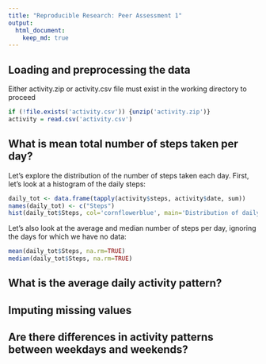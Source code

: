 ```yaml
---
title: "Reproducible Research: Peer Assessment 1"
output: 
  html_document:
    keep_md: true
---
```



## Loading and preprocessing the data
Either activity.zip or activity.csv file must exist in the working
directory to proceed
```r
if (!file.exists('activity.csv')) {unzip('activity.zip')}
activity = read.csv('activity.csv')
```



## What is mean total number of steps taken per day?
Let's explore the distribution of the number of steps taken each day. First, let's look at a histogram of the daily steps:

```r
daily_tot <- data.frame(tapply(activity$steps, activity$date, sum))
names(daily_tot) <- c("Steps")
hist(daily_tot$Steps, col='cornflowerblue', main='Distribution of daily step counts',breaks=10, xlab = 'Daily steps', ylab='Number of days')
```

Let's also look at the average and median number of steps per day, ignoring the days for which we have no data:
```r
mean(daily_tot$Steps, na.rm=TRUE)
median(daily_tot$Steps, na.rm=TRUE)
```



## What is the average daily activity pattern?



## Imputing missing values



## Are there differences in activity patterns between weekdays and weekends?

